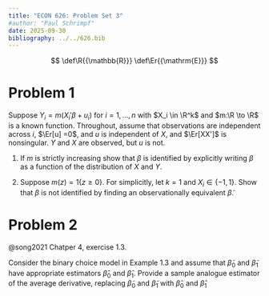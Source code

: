 ```yaml
---
title: "ECON 626: Problem Set 3"
#author: "Paul Schrimpf"
date: 2025-09-30
bibliography: ../../626.bib
---
```


$$
\def\R{{\mathbb{R}}}
\def\Er{{\mathrm{E}}}
$$

<!-- # Problem 1 -->

<!-- In the linear model, $Y = \alpha + \beta X + \epsilon$, assume $\mathrm{Var}(X)>0$ and $\Er[\epsilon] = 0$. Show that without any more assumptions, $\beta$ is not identified by finding values of $\beta$ that are observationally equivalent. -->

# Problem 1

Suppose $Y_i = m(X_i' \beta + u_i)$ for $i=1, ... , n$ with $X_i \in \R^k$
and  $m:\R \to \R$ is a known function. Throughout, assume that observations are independent across $i$, $\Er[u] =0$,
and $u$ is independent of $X$, and $\Er[XX']$ is nonsingular. $Y$ and $X$ are observed, but $u$ is not.

1. If $m$ is strictly increasing show that $\beta$ is identified by explicitly writing $\beta$ as a function of the distribution of $X$ and $Y$.

2. Suppose $m(z) = 1\{z \geq 0\}$. For simplicitly, let $k=1$ and $X_i \in \{-1, 1\}$. Show that $\beta$ is not identified by finding an observationally equivalent $\tilde{\beta}$.

# Problem 2

@song2021 Chatper 4, exercise 1.3.

Consider the binary choice model in Example 1.3 and assume that
$\tilde{\beta}_0$ and $\tilde{\beta}_1$ have appropriate estimators
$\hat{\beta}_0$ and $\hat{\beta}_1$. Provide a sample analogue
estimator of the average derivative, replacing $\tilde{\beta}_0$ and
$\tilde{\beta}_1$ with $\hat{\beta}_0$ and $\hat{\beta}_1$
